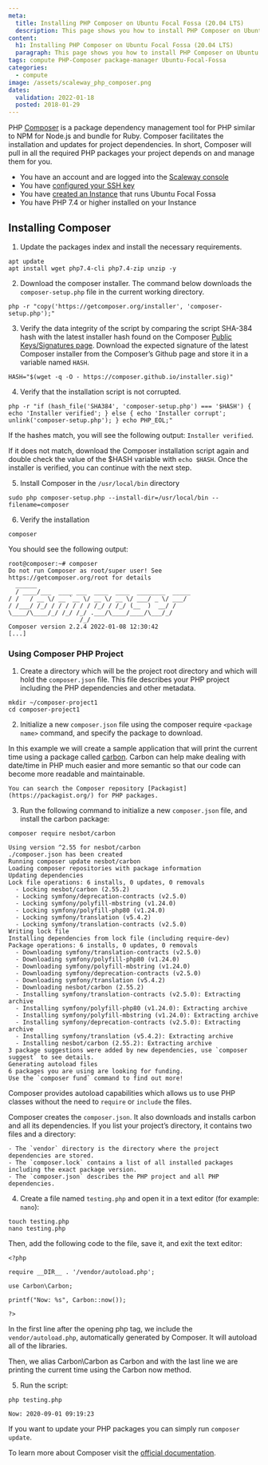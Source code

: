 ```yaml
---
meta:
  title: Installing PHP Composer on Ubuntu Focal Fossa (20.04 LTS)
  description: This page shows you how to install PHP Composer on Ubuntu Focal Fossa (20.04 LTS)
content:
  h1: Installing PHP Composer on Ubuntu Focal Fossa (20.04 LTS)
  paragraph: This page shows you how to install PHP Composer on Ubuntu Focal Fossa (20.04 LTS)
tags: compute PHP-Composer package-manager Ubuntu-Focal-Fossa
categories:
  - compute
image: /assets/scaleway_php_composer.png
dates:
  validation: 2022-01-18
  posted: 2018-01-29
---
```


PHP [Composer](https://getcomposer.org/) is a package dependency management tool for PHP similar to NPM for Node.js and bundle for Ruby. Composer facilitates the installation and updates for project dependencies. In short, Composer will pull in all the required PHP packages your project depends on and manage them for you.

<Message type="requirement">

  - You have an account and are logged into the [Scaleway console](https://console.scaleway.com)
  - You have [configured your SSH key](/console/my-project/how-to/create-ssh-key)
  -  You have [created an Instance](/compute/instances/how-to/create-an-instance) that runs Ubuntu Focal Fossa
  - You have PHP 7.4 or higher installed on your Instance

</Message>

## Installing Composer

1. Update the packages index and install the necessary requirements.

  ```
  apt update
  apt install wget php7.4-cli php7.4-zip unzip -y
  ```

2. Download the composer installer. The command below downloads the `composer-setup.php` file in the current working directory.

  ```
  php -r "copy('https://getcomposer.org/installer', 'composer-setup.php');"
  ```

3. Verify the data integrity of the script by comparing the script SHA-384 hash with the latest installer hash found on the Composer [Public Keys/Signatures page](https://composer.github.io/pubkeys.html). Download the expected signature of the latest Composer installer from the Composer’s Github page and store it in a variable named `HASH`.

  ```
  HASH="$(wget -q -O - https://composer.github.io/installer.sig)"
  ```

4. Verify that the installation script is not corrupted.

  ```
  php -r "if (hash_file('SHA384', 'composer-setup.php') === '$HASH') { echo 'Installer verified'; } else { echo 'Installer corrupt'; unlink('composer-setup.php'); } echo PHP_EOL;"
  ```

  If the hashes match, you will see the following output: `Installer verified`.

  If it does not match, download the Composer installation script again and double check the value of the $HASH variable with `echo $HASH`. Once the installer is verified, you can continue with the next step.

5. Install Composer in the `/usr/local/bin` directory

  ```
  sudo php composer-setup.php --install-dir=/usr/local/bin --filename=composer
  ```

6. Verify the installation

  ```
  composer
  ```

  You should see the following output:

  ```
  root@composer:~# composer
  Do not run Composer as root/super user! See https://getcomposer.org/root for details
    ______
    / ____/___  ____ ___  ____  ____  ________  _____
  / /   / __ \/ __ `__ \/ __ \/ __ \/ ___/ _ \/ ___/
  / /___/ /_/ / / / / / / /_/ / /_/ (__  )  __/ /
  \____/\____/_/ /_/ /_/ .___/\____/____/\___/_/
                      /_/
  Composer version 2.2.4 2022-01-08 12:30:42
  [...]
  ```

### Using Composer PHP Project

1. Create a directory which will be the project root directory and which will hold the `composer.json` file. This file describes your PHP project including the PHP dependencies and other metadata.

  ```
  mkdir ~/composer-project1
  cd composer-project1
  ```

2. Initialize a new `composer.json` file using the composer require `<package name>` command, and specify the package to download.

  In this example we will create a sample application that will print the current time using a package called [carbon](https://carbon.nesbot.com/docs/). Carbon can help make dealing with date/time in PHP much easier and more semantic so that our code can become more readable and maintainable.

  <Message type="note">

    You can search the Composer repository [Packagist](https://packagist.org/) for PHP packages.

  </Message>

3. Run the following command to initialize a new `composer.json` file, and install the carbon package:

  ```
  composer require nesbot/carbon
  ```
  ```
  Using version ^2.55 for nesbot/carbon
  ./composer.json has been created
  Running composer update nesbot/carbon
  Loading composer repositories with package information
  Updating dependencies
  Lock file operations: 6 installs, 0 updates, 0 removals
    - Locking nesbot/carbon (2.55.2)
    - Locking symfony/deprecation-contracts (v2.5.0)
    - Locking symfony/polyfill-mbstring (v1.24.0)
    - Locking symfony/polyfill-php80 (v1.24.0)
    - Locking symfony/translation (v5.4.2)
    - Locking symfony/translation-contracts (v2.5.0)
  Writing lock file
  Installing dependencies from lock file (including require-dev)
  Package operations: 6 installs, 0 updates, 0 removals
    - Downloading symfony/translation-contracts (v2.5.0)
    - Downloading symfony/polyfill-php80 (v1.24.0)
    - Downloading symfony/polyfill-mbstring (v1.24.0)
    - Downloading symfony/deprecation-contracts (v2.5.0)
    - Downloading symfony/translation (v5.4.2)
    - Downloading nesbot/carbon (2.55.2)
    - Installing symfony/translation-contracts (v2.5.0): Extracting archive
    - Installing symfony/polyfill-php80 (v1.24.0): Extracting archive
    - Installing symfony/polyfill-mbstring (v1.24.0): Extracting archive
    - Installing symfony/deprecation-contracts (v2.5.0): Extracting archive
    - Installing symfony/translation (v5.4.2): Extracting archive
    - Installing nesbot/carbon (2.55.2): Extracting archive
  3 package suggestions were added by new dependencies, use `composer suggest` to see details.
  Generating autoload files
  6 packages you are using are looking for funding.
  Use the `composer fund` command to find out more!
  ```

  Composer provides autoload capabilities which allows us to use PHP classes without the need to `require` or `include` the files.

  Composer creates the `composer.json`. It also downloads and installs carbon and all its dependencies. If you list your project’s directory, it contains two files and a directory:

    - The `vendor` directory is the directory where the project dependencies are stored.
    - The `composer.lock` contains a list of all installed packages including the exact package version.
    - The `composer.json` describes the PHP project and all PHP dependencies.

4. Create a file named `testing.php` and open it in a text editor (for example: `nano`):

  ```
  touch testing.php
  nano testing.php
  ```

  Then, add the following code to the file, save it, and exit the text editor:

  ```
  <?php

  require __DIR__ . '/vendor/autoload.php';

  use Carbon\Carbon;

  printf("Now: %s", Carbon::now());

  ?>
  ```

  In the first line after the opening php tag, we include the `vendor/autoload.php`, automatically generated by Composer. It will autoload all of the libraries.

  Then, we alias Carbon\Carbon as Carbon and with the last line we are printing the current time using the Carbon now method.

5. Run the script:

  ```
  php testing.php
  ```
  ```
  Now: 2020-09-01 09:19:23
  ```

<Message type="note">

  If you want to update your PHP packages you can simply run `composer update`.

</Message>

To learn more about Composer visit the [official documentation](https://getcomposer.org/doc/).
